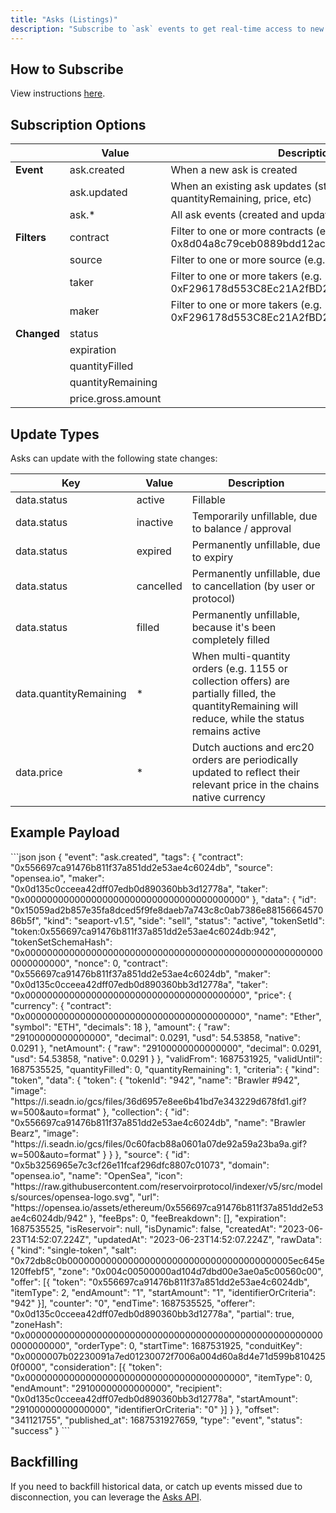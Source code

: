 ```yaml
---
title: "Asks (Listings)"
description: "Subscribe to `ask` events to get real-time access to new listings or keep a copy of Reservoir's aggregated orderbook in sync."
---
```

## How to Subscribe

View instructions [here](/reference/websockets#interacting-with-the-websocket).

## Subscription Options

|             | Value              | Description                                                                       |
| ----------- | ------------------ | --------------------------------------------------------------------------------- |
| **Event**   | ask.created        | When a new ask is created                                                         |
|             | ask.updated        | When an existing ask updates (status, quantityRemaining, price, etc)              |
|             | ask.\*             | All ask events (created and updated)                                              |
| **Filters** | contract           | Filter to one or more contracts (e.g. 0x8d04a8c79ceb0889bdd12acdf3fa9d207ed3ff63) |
|             | source             | Filter to one or more source (e.g. opensea.io)                                    |
|             | taker              | Filter to one or more takers (e.g. 0xF296178d553C8Ec21A2fBD2c5dDa8CA9ac905A00)    |
|             | maker              | Filter to one or more takers (e.g. 0xF296178d553C8Ec21A2fBD2c5dDa8CA9ac905A00)    |
| **Changed** | status             |                                                                                   |
|             | expiration         |                                                                                   |
|             | quantityFilled     |                                                                                   |
|             | quantityRemaining  |                                                                                   |
|             | price.gross.amount |                                                                                   |

## Update Types

Asks can update with the following state changes:

| Key                    | Value     | Description                                                                                                                                          |
| ---------------------- | --------- | ---------------------------------------------------------------------------------------------------------------------------------------------------- |
| data.status            | active    | Fillable                                                                                                                                             |
| data.status            | inactive  | Temporarily unfillable, due to balance / approval                                                                                                    |
| data.status            | expired   | Permanently unfillable, due to expiry                                                                                                                |
| data.status            | cancelled | Permanently unfillable, due to cancellation (by user or protocol)                                                                                    |
| data.status            | filled    | Permanently unfillable, because it's been completely filled                                                                                          |
| data.quantityRemaining | \*        | When multi-quantity orders (e.g. 1155 or collection offers) are partially filled, the quantityRemaining will reduce, while the status remains active |
| data.price             | \*        | Dutch auctions and erc20 orders are periodically updated to reflect their relevant price in the chains native currency                               |

## Example Payload

<CodeGroup>
  ```json json
  {
  	"event": "ask.created",
  	"tags": {
  		"contract": "0x556697ca91476b811f37a851dd2e53ae4c6024db",
  		"source": "opensea.io",
  		"maker": "0x0d135c0cceea42dff07edb0d890360bb3d12778a",
  		"taker": "0x0000000000000000000000000000000000000000"
  	},
  	"data": {
  		"id": "0x15059ad2b857e35fa8dced5f9fe8daeb7a743c8c0ab7386e8815666457086b5f",
  		"kind": "seaport-v1.5",
  		"side": "sell",
  		"status": "active",
  		"tokenSetId": "token:0x556697ca91476b811f37a851dd2e53ae4c6024db:942",
  		"tokenSetSchemaHash": "0x0000000000000000000000000000000000000000000000000000000000000000",
  		"nonce": 0,
  		"contract": "0x556697ca91476b811f37a851dd2e53ae4c6024db",
  		"maker": "0x0d135c0cceea42dff07edb0d890360bb3d12778a",
  		"taker": "0x0000000000000000000000000000000000000000",
  		"price": {
  			"currency": {
  				"contract": "0x0000000000000000000000000000000000000000",
  				"name": "Ether",
  				"symbol": "ETH",
  				"decimals": 18
  			},
  			"amount": {
  				"raw": "29100000000000000",
  				"decimal": 0.0291,
  				"usd": 54.53858,
  				"native": 0.0291
  			},
  			"netAmount": {
  				"raw": "29100000000000000",
  				"decimal": 0.0291,
  				"usd": 54.53858,
  				"native": 0.0291
  			}
  		},
  		"validFrom": 1687531925,
  		"validUntil": 1687535525,
  		"quantityFilled": 0,
  		"quantityRemaining": 1,
  		"criteria": {
  			"kind": "token",
  			"data": {
  				"token": {
  					"tokenId": "942",
  					"name": "Brawler #942",
  					"image": "https://i.seadn.io/gcs/files/36d6957e8ee6b41bd7e343229d678fd1.gif?w=500&auto=format"
  				},
  				"collection": {
  					"id": "0x556697ca91476b811f37a851dd2e53ae4c6024db",
  					"name": "Brawler Bearz",
  					"image": "https://i.seadn.io/gcs/files/0c60facb88a0601a07de92a59a23ba9a.gif?w=500&auto=format"
  				}
  			}
  		},
  		"source": {
  			"id": "0x5b3256965e7c3cf26e11fcaf296dfc8807c01073",
  			"domain": "opensea.io",
  			"name": "OpenSea",
  			"icon": "https://raw.githubusercontent.com/reservoirprotocol/indexer/v5/src/models/sources/opensea-logo.svg",
  			"url": "https://opensea.io/assets/ethereum/0x556697ca91476b811f37a851dd2e53ae4c6024db/942"
  		},
  		"feeBps": 0,
  		"feeBreakdown": [],
  		"expiration": 1687535525,
  		"isReservoir": null,
  		"isDynamic": false,
  		"createdAt": "2023-06-23T14:52:07.224Z",
  		"updatedAt": "2023-06-23T14:52:07.224Z",
  		"rawData": {
  			"kind": "single-token",
  			"salt": "0x72db8c0b00000000000000000000000000000000000000005ec645e120ffebf5",
  			"zone": "0x004c00500000ad104d7dbd00e3ae0a5c00560c00",
  			"offer": [{
  				"token": "0x556697ca91476b811f37a851dd2e53ae4c6024db",
  				"itemType": 2,
  				"endAmount": "1",
  				"startAmount": "1",
  				"identifierOrCriteria": "942"
  			}],
  			"counter": "0",
  			"endTime": 1687535525,
  			"offerer": "0x0d135c0cceea42dff07edb0d890360bb3d12778a",
  			"partial": true,
  			"zoneHash": "0x0000000000000000000000000000000000000000000000000000000000000000",
  			"orderType": 0,
  			"startTime": 1687531925,
  			"conduitKey": "0x0000007b02230091a7ed01230072f7006a004d60a8d4e71d599b8104250f0000",
  			"consideration": [{
  				"token": "0x0000000000000000000000000000000000000000",
  				"itemType": 0,
  				"endAmount": "29100000000000000",
  				"recipient": "0x0d135c0cceea42dff07edb0d890360bb3d12778a",
  				"startAmount": "29100000000000000",
  				"identifierOrCriteria": "0"
  			}]
  		}
  	},
  	"offset": "341121755",
  	"published_at": 1687531927659,
  	"type": "event",
  	"status": "success"
  }
  ```
</CodeGroup>

## Backfilling

If you need to backfill historical data, or catch up events missed due to disconnection, you can leverage the [Asks API](/reference/getordersasksv4).
